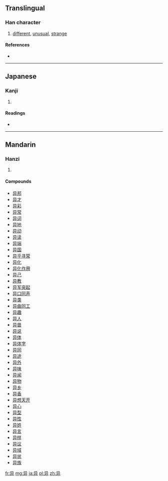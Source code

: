 {{also|異}}
==Translingual==

===Han character===
{{Han char|rn=55|rad=廾|as=03|sn=6|four=1744<sub>1</sub>|canj=口山廿 (RUT), 尸山廿 (SUT)|ids=⿱[[己]][[廾]]}}

# [[different]], [[unusual]], [[strange]]

====References====
* {{Han ref|kx=0353.120|dkj=09591|dj=0668.130|hdz=10514.110|uh=5F02|ud=24322|bh=C9DD|bd=51677}}

----

==Japanese==

===Kanji===
{{ja-kanji|grade=|rs=廾03}}

# {{defn|lang=ja|sort=廾03}}

====Readings====
* {{ja-readings|on=[[い]] (i)|kun=[[あげる]] (ageru)}}

----

==Mandarin==

===Hanzi===
{{cmn-hanzi|tra=異|pin=[[yì]] ([[yi4]]), [[lòng]] ([[long4]])|wg=i<sup>4</sup>, lung<sup>4</sup>}}

# {{defn|lang=cmn|sort=廾03}}

====Compounds====
* [[异邦]]
* [[异才]]
* [[异彩]]
* [[异常]]
* [[异词]]
* [[异地]]
* [[异动]]
* [[异读]]
* [[异端]]
* [[异国]]
* [[异乎寻常]]
* [[异化]]
* [[异化作用]]
* [[异己]]
* [[异教]]
* [[异军突起]]
* [[异口同声]]
* [[异类]]
* [[异曲同工]]
* [[异趣]]
* [[异人]]
* [[异兽]]
* [[异说]]
* [[异体]]
* [[异体字]]
* [[异同]]
* [[异途]]
* [[异外]]
* [[异味]]
* [[异闻]]
* [[异物]]
* [[异乡]]
* [[异香]]
* [[异想天开]]
* [[异心]]
* [[异型]]
* [[异性]]
* [[异姓]]
* [[异言]]
* [[异样]]
* [[异议]]
* [[异域]]
* [[异状]]
* [[异族]]

[[fr:异]]
[[mg:异]]
[[ja:异]]
[[pl:异]]
[[zh:异]]